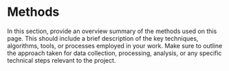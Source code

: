 # Methods

In this section, provide an overview summary of the methods used on this page. This should include a brief description of the key techniques, algorithms, tools, or processes employed in your work. Make sure to outline the approach taken for data collection, processing, analysis, or any specific technical steps relevant to the project.


